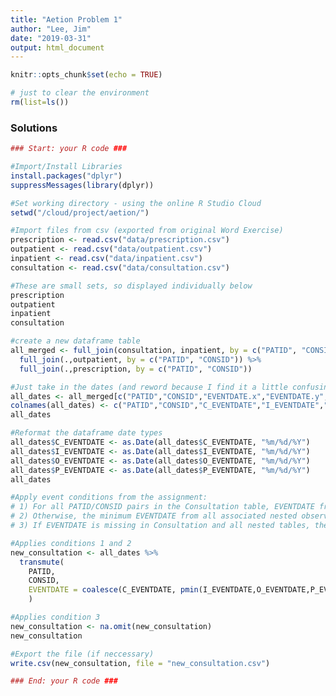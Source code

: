 ```yaml
---
title: "Aetion Problem 1"
author: "Lee, Jim"
date: "2019-03-31"
output: html_document
---
```

  
```r
knitr::opts_chunk$set(echo = TRUE)

# just to clear the environment
rm(list=ls())
```

### Solutions

```r

### Start: your R code ###

#Import/Install Libraries
install.packages("dplyr")
suppressMessages(library(dplyr))

#Set working directory - using the online R Studio Cloud
setwd("/cloud/project/aetion/")

#Import files from csv (exported from original Word Exercise)
prescription <- read.csv("data/prescription.csv")
outpatient <- read.csv("data/outpatient.csv")
inpatient <- read.csv("data/inpatient.csv")
consultation <- read.csv("data/consultation.csv")

#These are small sets, so displayed individually below
prescription
outpatient 
inpatient
consultation

#create a new dataframe table
all_merged <- full_join(consultation, inpatient, by = c("PATID", "CONSID")) %>% 
  full_join(.,outpatient, by = c("PATID", "CONSID")) %>%
  full_join(.,prescription, by = c("PATID", "CONSID"))

#Just take in the dates (and reword because I find it a little confusing)
all_dates <- all_merged[c("PATID","CONSID","EVENTDATE.x","EVENTDATE.y","EVENTDATE.x.x", "EVENTDATE.y.y")]
colnames(all_dates) <- c("PATID","CONSID","C_EVENTDATE","I_EVENTDATE","O_EVENTDATE","P_EVENTDATE")
all_dates

#Reformat the dataframe date types 
all_dates$C_EVENTDATE <- as.Date(all_dates$C_EVENTDATE, "%m/%d/%Y")
all_dates$I_EVENTDATE <- as.Date(all_dates$I_EVENTDATE, "%m/%d/%Y")
all_dates$O_EVENTDATE <- as.Date(all_dates$O_EVENTDATE, "%m/%d/%Y")
all_dates$P_EVENTDATE <- as.Date(all_dates$P_EVENTDATE, "%m/%d/%Y")
all_dates

#Apply event conditions from the assignment:
# 1) For all PATID/CONSID pairs in the Consultation table, EVENTDATE from Consultation will be used as the date when EVENTDATE exists
# 2) Otherwise, the minimum EVENTDATE from all associated nested observations will be used 
# 3) If EVENTDATE is missing in Consultation and all nested tables, then drop the observation

#Applies conditions 1 and 2
new_consultation <- all_dates %>%
  transmute(
    PATID,
    CONSID,
    EVENTDATE = coalesce(C_EVENTDATE, pmin(I_EVENTDATE,O_EVENTDATE,P_EVENTDATE, na.rm = TRUE))
    )

#Applies condition 3
new_consultation <- na.omit(new_consultation)
new_consultation

#Export the file (if neccessary)
write.csv(new_consultation, file = "new_consultation.csv")

### End: your R code ###

```

